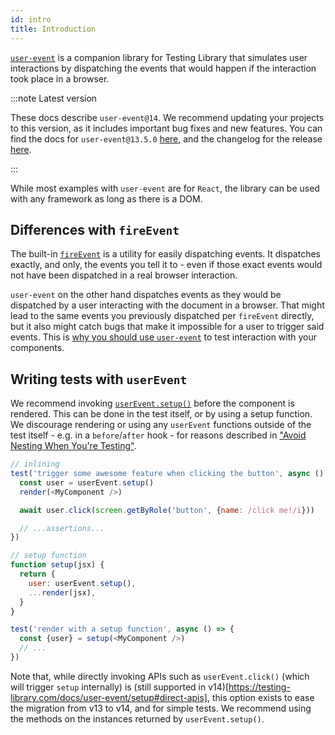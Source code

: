 ```yaml
---
id: intro
title: Introduction
---
```


[`user-event`](https://github.com/testing-library/user-event) is a companion
library for Testing Library that simulates user interactions by dispatching the
events that would happen if the interaction took place in a browser.

:::note Latest version

These docs describe `user-event@14`. We recommend updating your projects to this
version, as it includes important bug fixes and new features. You can find the
docs for `user-event@13.5.0` [here](../ecosystem-user-event.mdx), and the changelog for the release [here](https://github.com/testing-library/user-event/releases/tag/v14.0.0).

:::

While most examples with `user-event` are for `React`, the library can be used
with any framework as long as there is a DOM.

## Differences with `fireEvent`

The built-in [`fireEvent`](dom-testing-library/api-events.mdx#fireevent) is a
utility for easily dispatching events. It dispatches exactly, and only, the events you tell it
to - even if those exact events would not have been dispatched in a
real browser interaction.

`user-event` on the other hand dispatches events as they would be dispatched by a user interacting with the document in a browser. That might lead to the same events you previously dispatched per `fireEvent` directly, but it also might catch bugs
that make it impossible for a user to trigger said events. This is
[why you should use `user-event`](https://ph-fritsche.github.io/blog/post/why-userevent)
to test interaction with your components.

## Writing tests with `userEvent`

We recommend invoking [`userEvent.setup()`](setup.mdx) before the component is rendered.
This can be done in the test itself, or by using a setup
function. We discourage rendering or using any `userEvent` functions outside of
the test itself - e.g. in a `before`/`after` hook - for reasons described in
["Avoid Nesting When You're Testing"](https://kentcdodds.com/blog/avoid-nesting-when-youre-testing).

```js
// inlining
test('trigger some awesome feature when clicking the button', async () => {
  const user = userEvent.setup()
  render(<MyComponent />)

  await user.click(screen.getByRole('button', {name: /click me!/i}))

  // ...assertions...
})
```

```js
// setup function
function setup(jsx) {
  return {
    user: userEvent.setup(),
    ...render(jsx),
  }
}

test('render with a setup function', async () => {
  const {user} = setup(<MyComponent />)
  // ...
})
```

Note that, while directly invoking APIs such as `userEvent.click()` (which will trigger `setup` internally) is (still supported in v14)[https://testing-library.com/docs/user-event/setup#direct-apis], this option exists to ease the migration from v13 to v14, and for simple tests. We recommend using the methods on the instances returned by `userEvent.setup()`.
